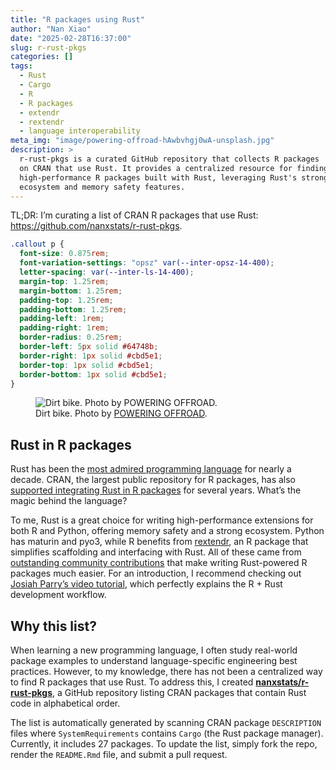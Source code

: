 ```yaml
---
title: "R packages using Rust"
author: "Nan Xiao"
date: "2025-02-28T16:37:00"
slug: r-rust-pkgs
categories: []
tags:
  - Rust
  - Cargo
  - R
  - R packages
  - extendr
  - rextendr
  - language interoperability
meta_img: "image/powering-offroad-hAwbvhgj0wA-unsplash.jpg"
description: >
  r-rust-pkgs is a curated GitHub repository that collects R packages
  on CRAN that use Rust. It provides a centralized resource for finding
  high-performance R packages built with Rust, leveraging Rust's strong
  ecosystem and memory safety features.
---
```


::: {.callout}
TL;DR: I'm curating a list of CRAN R packages that use Rust:
<https://github.com/nanxstats/r-rust-pkgs>.
:::

```css
.callout p {
  font-size: 0.875rem;
  font-variation-settings: "opsz" var(--inter-opsz-14-400);
  letter-spacing: var(--inter-ls-14-400);
  margin-top: 1.25rem;
  margin-bottom: 1.25rem;
  padding-top: 1.25rem;
  padding-bottom: 1.25rem;
  padding-left: 1rem;
  padding-right: 1rem;
  border-radius: 0.25rem;
  border-left: 5px solid #64748b;
  border-right: 1px solid #cbd5e1;
  border-top: 1px solid #cbd5e1;
  border-bottom: 1px solid #cbd5e1;
}
```

![Dirt bike. Photo by [POWERING OFFROAD](https://unsplash.com/photos/hAwbvhgj0wA).
](/image/powering-offroad-hAwbvhgj0wA-unsplash.jpg)

## Rust in R packages

Rust has been the [most admired programming
language](https://github.blog/developer-skills/programming-languages-and-frameworks/why-rust-is-the-most-admired-language-among-developers/)
for nearly a decade.
CRAN, the largest public repository for R packages,
has also [supported integrating Rust in R packages](https://cran.r-project.org/web/packages/using_rust.html) for several years. What's the magic behind the language?

To me, Rust is a great choice for writing high-performance extensions for
both R and Python, offering memory safety and a strong ecosystem.
Python has maturin and pyo3, while R benefits from
[rextendr](https://extendr.github.io/rextendr/), an R package that simplifies
scaffolding and interfacing with Rust.
All of these came from [outstanding community
contributions](https://archive.r-consortium.org/blog/2023/07/06/r-consortium-funded-project-extendr-provides-rust-extensions-for-r)
that make writing Rust-powered R packages much easier.
For an introduction, I recommend checking out
[Josiah Parry's video tutorial](https://www.youtube.com/watch?v=tRm-Qq2_Ap0),
which perfectly explains the R + Rust development workflow.

## Why this list?

When learning a new programming language, I often study real-world package
examples to understand language-specific engineering best practices.
However, to my knowledge, there has not been a centralized way to find
R packages that use Rust. To address this, I created
[**nanxstats/r-rust-pkgs**](https://github.com/nanxstats/r-rust-pkgs),
a GitHub repository listing CRAN packages that contain Rust code
in alphabetical order.

The list is automatically generated by scanning CRAN package `DESCRIPTION`
files where `SystemRequirements` contains `Cargo` (the Rust package manager).
Currently, it includes 27 packages. To update the list, simply fork the repo,
render the `README.Rmd` file, and submit a pull request.
